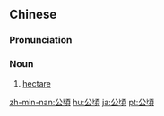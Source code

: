 {{also|公顷}}
==Chinese==
{{zh-forms|s=公顷}}

===Pronunciation===
{{zh-pron
|m=gōngqǐng
|c=gung1 king2
|h=pfs=kûng-khién
|mn=kong-khéng
|cat=n
}}

===Noun===
{{zh-noun}}

# [[hectare]]

{{zh-cat|Intermediate}}

[[zh-min-nan:公頃]]
[[hu:公頃]]
[[ja:公頃]]
[[pt:公頃]]